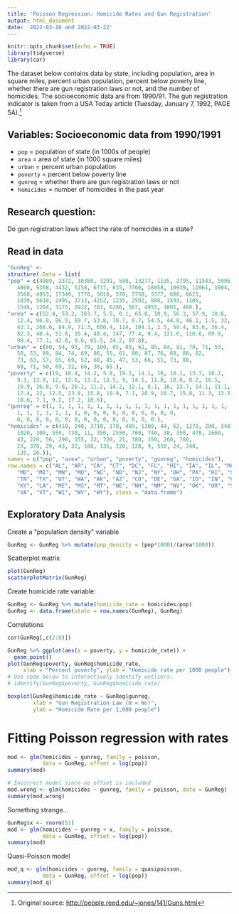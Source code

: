 ```yaml
---
title: 'Poisson Regression: Homicide Rates and Gun Registration'
output: html_document
date: '2022-03-10 and 2022-03-22'
---
```


```r
knitr::opts_chunk$set(echo = TRUE)
library(tidyverse)
library(car)
```

The dataset below contains data by state, including population,
area in square miles, percent urban population, percent below poverty line,
whether there are gun registration laws or not, and the number of homicides.
The socioeconomic data are from 1990/91.
The gun registration indicator is taken from a USA Today article
(Tuesday, January 7, 1992, PAGE 5A).^[Original source: [http://people.reed.edu/~jones/141/Guns.html](http://people.reed.edu/~jones/141/Guns.html)]

## Variables: Socioeconomic data from 1990/1991

- `pop` = population of state (in 1000s of people)
- `area` = area of state (in 1000 square miles)
- `urban` = percent urban population
- `poverty` = percent below poverty line
- `gunreg` = whether there are gun registration laws or not
- `homicides` = number of homicides in the past year


## Research question:

Do gun registration laws affect the rate of homicides in a state?

## Read in data
```r
"GunReg" <- 
structure(.Data = list(
"pop" = c(4089, 2372, 30380, 3291, 598, 13277, 1135, 2795, 11543, 5996, 
   4860, 9368, 4432, 5158, 6737, 635, 7760, 18058, 10939, 11961, 1004,
   3560, 4953, 17349, 1770, 5018, 570, 3750, 3377, 680, 6623,
   1039, 5610, 2495, 3713, 4252, 1235, 2592, 808, 1593, 1105,
   1548, 1284, 3175, 2922, 703, 6286, 567, 4955, 1801, 460.), 
"area" = c(52.4, 53.2, 163.7, 5.5, 0.1, 65.8, 10.9, 56.3, 57.9, 10.6, 
   12.4, 96.8, 86.9, 69.7, 53.8, 70.7, 8.7, 54.5, 44.8, 46.1, 1.5, 32, 
   42.1, 268.6, 84.9, 71.3, 656.4, 114, 104.1, 2.5, 59.4, 83.6, 36.4, 
   82.3, 40.4, 51.8, 35.4, 48.4, 147, 77.4, 9.4, 121.6, 110.6, 69.9, 
   98.4, 77.1, 42.8, 9.6, 65.5, 24.2, 97.8), 
"urban" = c(60, 54, 93, 79, 100, 85, 89, 61, 85, 84, 81, 70, 71, 53, 
   50, 53, 89, 84, 74, 69, 86, 55, 61, 80, 87, 76, 68, 88, 82,
   73, 63, 57, 65, 69, 52, 68, 45, 47, 53, 66, 51, 73, 88,
   68, 71, 50, 69, 32, 66, 36, 65.), 
"poverty" = c(19, 18.4, 14.2, 5.8, 19.2, 14.1, 10, 10.1, 13.3, 10.2, 
   9.3, 13.9, 12, 13.6, 13.2, 13.5, 9, 14.1, 11.8, 10.8, 8.2, 16.5, 
   16.9, 16.8, 9.8, 26.2, 11.2, 14.2, 12.1, 8.1, 16, 13.7, 14.1, 11.1, 
   17.4, 22, 12.5, 23.8, 15.8, 10.9, 7.1, 20.9, 10.7, 15.8, 11.3, 13.5, 
   10.6, 7.1, 9.2, 17.2, 10.6), 
"gunreg" = c(1, 1, 1, 1, 1, 1, 1, 1, 1, 1, 1, 1, 1, 1, 1, 1, 1, 1, 1,
   1, 1, 1, 1, 1, 1, 1, 0, 0, 0, 0, 0, 0, 0, 0, 0, 0,
   0, 0, 0, 0, 0, 0, 0, 0, 0, 0, 0, 0, 0, 0, 0.), 
"homicides" = c(410, 240, 3710, 170, 489, 1300, 44, 62, 1270, 200, 540, 
   1020, 100, 550, 730, 11, 350, 2550, 760, 740, 38, 350, 470, 2660,
   43, 220, 56, 290, 155, 32, 720, 21, 380, 150, 260, 760,
   23, 370, 29, 43, 32, 160, 135, 220, 120, 9, 550, 24, 240,
   135, 20.)), 
names = c("pop", "area", "urban", "poverty", "gunreg", "homicides"), 
row.names = c("AL", "AR", "CA", "CT", "DC", "FL", "HI", "IA", "IL", "MA", 
   "MD", "MI", "MN", "MO", "NC", "ND", "NJ", "NY", "OH", "PA", "RI", "SC", 
   "TN", "TX", "UT", "WA", "AK", "AZ", "CO", "DE", "GA", "ID", "IN", "KS", 
   "KY", "LA", "ME", "MS", "MT", "NE", "NH", "NM", "NV", "OK", "OR", "SD", 
   "VA", "VT", "WI", "WV", "WY"), class = "data.frame")
```

## Exploratory Data Analysis

Create a "population density" variable
```r
GunReg <- GunReg %>% mutate(pop_density = (pop*1000)/(area*1000))
```

Scatterplot matrix
```r
plot(GunReg)
scatterplotMatrix(GunReg)
```

Create homicide rate variable:
```r
GunReg <- GunReg %>% mutate(homicide_rate = homicides/pop)
GunReg <- data.frame(state = row.names(GunReg), GunReg)
```

Correlations
```r
cor(GunReg[,c(2:8)])
```

```r
GunReg %>% ggplot(aes(x = poverty, y = homicide_rate)) +
  geom_point()
plot(GunReg$poverty, GunReg$homicide_rate,
     xlab = "Percent poverty", ylab = "Homicide rate per 1000 people")
# Use code below to interactively identify outliers:
# identify(GunReg$poverty, GunReg$homicide_rate)
```

```r
boxplot(GunReg$homicide_rate ~ GunReg$gunreg,
        xlab = "Gun Registration Law (0 = No)",
        ylab = "Homicide Rate per 1,000 people")
```



# Fitting Poisson regression with rates

```r
mod <- glm(homicides ~ gunreg, family = poisson, 
           data = GunReg, offset = log(pop))
summary(mod)
```

```r
# Incorrect model since no offset is included
mod.wrong <- glm(homicides ~ gunreg, family = poisson, data = GunReg)
summary(mod.wrong)
```


Something strange...
```r
GunReg$x <- rnorm(51)
mod <- glm(homicides ~ gunreg + x, family = poisson, 
           data = GunReg, offset = log(pop))
summary(mod)
```

Quasi-Poisson model
```r
mod_q <- glm(homicides ~ gunreg, family = quasipoisson, 
           data = GunReg, offset = log(pop))
summary(mod_q)
```

